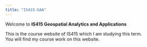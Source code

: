 ```yaml
---
title: "IS415-GAA"
---
```


Welcome to **IS415 Geospatial Analytics and Applications**

This is the course website of IS415 which I am studying this term. \
You will find my course work on this website.

